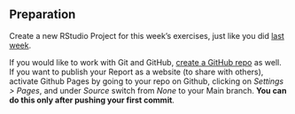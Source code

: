 ## Preparation {#w6-preperation}

Create a new RStudio Project for this week's exercises, just like you did [last week](#w4-preparation).

If you would like to work with Git and GitHub, [create a GitHub repo](https://github.com/new) as well.
If you want to publish your Report as a website (to share with others), activate Github Pages by going to your repo on Github, clicking on *Settings > Pages*, and under *Source* switch from *None* to your Main branch. **You can do this only after pushing your first commit**.
